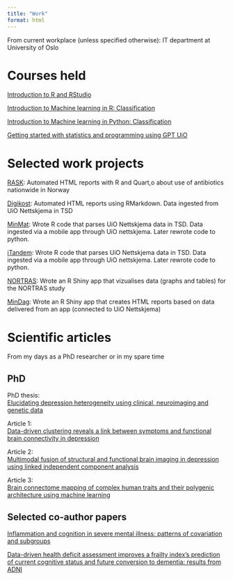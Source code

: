 ```yaml
---
title: "Work"
format: html
---
```


From current workplace (unless specified otherwise): IT department at University of Oslo

# Courses held

[Introduction to R and RStudio](https://www.uio.no/tjenester/it/kurs/alle/dht/r/events/2024-03-rstudio-intro.html)

[Introduction to Machine learning in R: Classification ](https://www.uio.no/tjenester/it/kurs/alle/dht/ml/events/2024-04-ml-r-intro.html)

[Introduction to Machine learning in Python: Classification ](https://www.uio.no/tjenester/it/kurs/alle/dht/ml-python/events/2024-05-ml-python-intro.html)

[Getting started with statistics and programming using GPT UiO](https://www.uio.no/tjenester/it/kurs/alle/dht/gpt-stats-programmering/events/2024-05-gpt-statistics.html)


# Selected work projects

[RASK](https://www.antibiotika.no/rask/): Automated HTML reports with R and Quart,o about use of antibiotics nationwide in Norway

[Digikost](https://www.med.uio.no/imb/forskning/om/infrastruktur/kostholdsmetodikk/digikost.html): Automated HTML reports using RMarkdown. Data ingested from UiO Nettskjema in TSD

[MinMat](https://www.med.uio.no/imb/om/aktuelt/aktuelle-saker/2021/bli-med-pa-forskning-pa-kosthold-hos-eldre.html): Wrote R code that parses UiO Nettskjema data in TSD. Data ingested via a mobile app through UiO nettskjema. Later rewrote code to python.

[iTandem](https://www.oslo-universitetssykehus.no/itandem): Wrote R code that parses UiO Nettskjema data in TSD. Data ingested via a mobile app through UiO nettskjema. Later rewrote code to python.

[NORTRAS](https://www.sv.uio.no/psi/forskning/prosjekter/nortras/): Wrote an R Shiny app that vizualises data (graphs and tables) for the NORTRAS study

[MinDag](https://www.med.uio.no/norment/forskning/deltakelse/app-og-aktigrafi/): Wrote an R Shiny app that creates HTML reports based on data delivered from an app (connected to UiO Nettskjema)

# Scientific articles

From my days as a PhD researcher or in my spare time

## PhD

PhD thesis:
<br> 
[Elucidating depression heterogeneity using clinical, neuroimaging and genetic data](https://www.duo.uio.no/handle/10852/71645)

Article 1: 
<br>
[Data-driven clustering reveals a link between symptoms and functional brain connectivity in depression](https://www.sciencedirect.com/science/article/abs/pii/S2451902218301290)

Article 2: 
<br>
[Multimodal fusion of structural and functional brain imaging in depression using linked independent component analysis](https://onlinelibrary.wiley.com/doi/full/10.1002/hbm.24802)

Article 3: 
<br>
[Brain connectome mapping of complex human traits and their polygenic architecture using machine learning](https://www.sciencedirect.com/science/article/abs/pii/S0006322319317913)


## Selected co-author papers

[Inflammation and cognition in severe mental illness: patterns of covariation and subgroups](https://www.nature.com/articles/s41380-022-01924-w)

[Data-driven health deficit assessment improves a frailty index’s prediction of current cognitive status and future conversion to dementia: results from ADNI](https://link.springer.com/article/10.1007/s11357-022-00669-2)